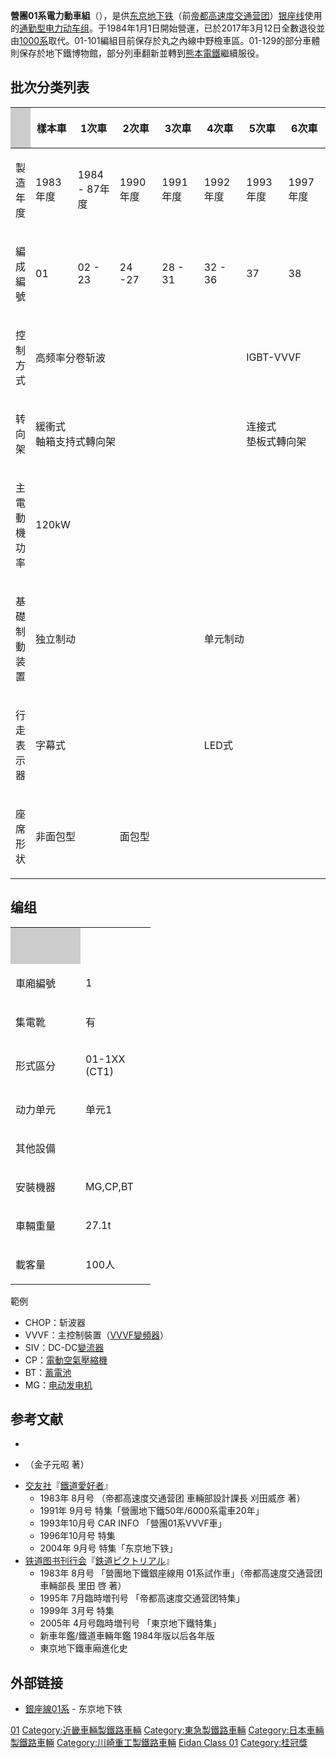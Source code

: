 {{Expand|time=2013-07-19}}
{{NoteTA
|G1=Railway}}
{{鐵路車輛
|車輛名稱 = 營團01系電聯車
|公司色 = #109ED4
|圖像 = Tokyometro01.jpg
|圖像說明 = 01系列车在[[涩谷站|涩谷站]]
|輛數 = 228輛（现存3輛，保存於丸之內線中野檢車區）
|產量= 38組228輛
|列車編組 = 3M3T
|起動加速度 = 3.0 km/h/s
|營運最高速度 = 65
|設計最高速度 = 斩波控制：75 km/h<br/>VVVF控制：80
|減速度（正常） = 4.0 km/h/s
|減速度（緊急） = 4.5 km/h/s
|編組載客量 = 608人（座席244-248人）
|載客量 = 先头车：100人（座席36人）<br/>中间车：102人（座席42-44人）
|編組長度 = 
|全長 = 16,000
|全闊 = 2,550
|全高 = 3,465
|最大尺寸 = 
|編組總重量 = 斩波控制：164.8 t<br/>VVVF控制：151.6 
|車輛重量 = 斩波控制：23.5-29.3 t<br/>VVVF控制：21.5 - 26.8
|軌距 = 1,435
|電化方式 = [[直流電|直流]]600[[伏特|V]]（[[第三轨供电|第三轨供电]]）
|受流方式 = 上接触型[[集电靴|集电靴]]
|輸出 = 
|電動機輸出 = 120kW
|編組輸出 = 1,440kW
|齒輪比 = 101:15
|驅動裝置 = [[WN驱动方式|WN驱动方式]]
|控制裝置 = 1-4次车：电机子斩波控制<br/>5、6次车：[[IGBT|IGBT]]-[[VVVF|VVVF]]
|制動方式 = [[电气指令式制动|电气指令式制动]]、[[空气制动|空气制动]]
|保安裝置 =[[列车自动控制系统|ATC]]
|車身物料 = [[铝合金|铝合金]]
|轉向架 = 斩波控制：FS-520・FS-02型<br/>VVVF控制：SS-130A・SS-030A型
|原產國 = {{JAP}}
|傳動方式=斩波控制：直-直<br/>VVVF控制：直-交
|牽引電動機=[[分卷整流子电动机|分卷整流子电动机]]、[[鼠笼式电动机|鼠笼式电动机]]、[[永久磁石同期电动机|永久磁石同期电动机]]
|變速段數=牵引4段+制动7段+紧急制动
|輪徑=
|軸重=
|軸距=2,000
|用戶=[[東京地下铁|東京地下铁]]
|路線=[[銀座線|銀座線]]
|訂單編號=
|車輛編號=01-101～01-138
|型號 = 
|類型 = [[通勤型电力动车组|通勤型电力动车组]]
|設計 = 
|衍生自 = 
|衍生型 = [[營團02系電聯車|營團02系電聯車]]
|製造商 = [[川崎重工业|川崎重工业]]、[[日本车辆制造|日本车辆制造]]、[[东急车辆制造|东急车辆制造]]、[[近畿车辆|近畿车辆]]
|製造年份 = 1983年-1987年、1990年-1993年、1997年
|投入服務日期 = 1984年1月1日
|退出服務 = 2017年3月12日
|備註 =2017年3月12日退役{{桂冠獎|25|1985}}

}}

'''營團01系電力動車組'''（{{jpn|j=営団01系電車|hg=えいだん01けいでんしゃ|rm=Eidan 01-kei densha|f=y}}），是供[[东京地下铁|东京地下铁]]（前[[帝都高速度交通营团|帝都高速度交通营团]]）[[银座线|银座线]]使用的[[通勤型电力动车组|通勤型电力动车组]]。于1984年1月1日開始營運，已於2017年3月12日全數退役並由[[東京地下鐵1000系電力動車組|1000系]]取代。01-101編組目前保存於丸之內線中野檢車區。01-129的部分車體則保存於地下鐵博物館，部分列車翻新並轉到[[熊本電鐵|熊本電鐵]]繼續服役。

== 批次分类列表 ==
{| class="wikitable" style="text-align:center; font-size:80%;"
|-
!style="width:10em" style="background-color:#ccc;"| 
!style="width:7em;"|樣本車
!style="width:7em;"|1次車
!style="width:7em;"|2次車
!style="width:7em;"|3次車
!style="width:7em;"|4次車
!style="width:7em;"|5次車
!style="width:7em;"|6次車
|-style="border-top:solid 3px #000;"
!製造年度
|1983年度
|1984 - 87年度
|1990年度
|1991年度
|1992年度
|1993年度
|1997年度
|-
!編成編號
|01
|02 - 23
|24 -27
|28 - 31
|32 - 36
|37
|38
|-style="border-top:solid 5px #fc3;"
!控制方式
|colspan="5"|高频率分卷斩波
|colspan="2"|IGBT-VVVF
|-
!转向架
|colspan="5"|緩衝式<br />軸箱支持式轉向架
|colspan="2"|连接式<br />垫板式轉向架
|-
!主電動機功率
|colspan="7"|120kW
|-
!基礎制動装置
|colspan="4"|独立制动
|colspan="3"|单元制动
|-
!行走表示器
|colspan="4"|字幕式
|colspan="3"|LED式
|-
!座席形状
|colspan="2"|非面包型
|colspan="5"|面包型
|}

== 编组 ==
{| class="wikitable" summary="01" style="text-align: center; font-size:80%;"
|-
|style="background:#ccc; width:6em;"| 
|colspan="6"|{{TrainDirection|涩谷|浅草|01}}
|-
! style="width:6em;"| 車廂編號
| style="width:6em;"| 1
| style="width:6em;"| 2
| style="width:6em;"| 3
| style="width:6em;"| 4
| style="width:6em;"| 5
| style="width:6em;"| 6
|-style="border-top:solid 3px #f39700;"
!集電靴
| 有 || 有 || 有 || 有 || 有 || 有
|-
!形式區分
|01-1XX
(CT1)
| 01-2XX<br />(M)
| 01-3XX<br />(T)
| 01-4XX<br />(M)
| 01-5XX<br />(M)
|01-6XX
(CT2)
|-
! 动力单元
| colspan=2 | 单元1
| colspan=2 | 单元2
| colspan=2 | 单元3
|-
! 其他設備
|  ||  ||  ||  ||  || 
|-
! 安裝機器
| MG,CP,BT || 斩波控制：CHOP<br/>变频控制：VVVF || SIV || 斩波控制：CHOP<br/>变频控制：VVVF || 斩波控制：CHOP<br/>变频控制：VVVF || MG,CP,BT
|-
! 車輛重量
|27.1t||29.5t||22.0t||29.5t||29.5t||27.1t
|-
! 載客量
| 100人 || 102人 || 102人 || 102人 || 102人 || 100人 
|}
;範例
*CHOP：斩波器
*VVVF：主控制裝置（[[脈衝寬度調變|VVVF]][[變頻器|變頻器]]）
*SIV：DC-DC[[變流器|變流器]]
*CP：[[壓縮機|電動空氣壓縮機]]
*BT：[[蓄電池|蓄電池]]
*MG：[[发电机|电动发电机]]

== 参考文献 ==
* {{lang|ja|帝都高速度交通営団『60年のあゆみ - 営団地下鉄車両2000両突破記念 - 』}}
* {{lang|ja|交通新聞社『営団地下鉄車両写真集 - 4Sを支えてきた車両たち - 』}}（金子元昭 著）
* [[交友社|交友社]]『[[鐵道愛好者_(雑誌)|鐵道愛好者]]』
** 1983年 8月号 {{lang|ja|新車ガイド「営団銀座線に試作車01系登場」}}（帝都高速度交通营团 車輛部設計課長 刈田威彦 著）
** 1991年 9月号 特集「營團地下鐵50年/6000系電車20年」
** 1993年10月号 CAR INFO 「營團01系VVVF車」
** 1996年10月号 特集{{lang|ja|「カラフル営団地下鉄2401両」}}
** 2004年 9月号 特集「东京地下铁」
* [[电气车研究会|铁道图书刊行会]]『[[鉄道ピクトリアル|鉄道ピクトリアル]]』
** 1983年 8月号 {{lang|ja|新車ガイド}}「營團地下鐵銀座線用 01系試作車」（帝都高速度交通营团 車輛部長 里田 啓 著）
** 1995年 7月臨時増刊号 「帝都高速度交通营团特集」
** 1999年 3月号 特集{{lang|ja|「電機子チョッパ車の30年」}}
** 2005年 4月号臨時増刊号 「東京地下鐵特集」
** 新車年鑑/鐵道車輛年鑑 1984年版以后各年版
** 東京地下鐵車廂進化史

== 外部链接 ==
* [http://www.tokyometro.jp/corporate/data/sharyo/rosen_ginza01.html 銀座線01系] {{Wayback|url=http://www.tokyometro.jp/corporate/data/sharyo/rosen_ginza01.html |date=20100729222431 }} - 东京地下铁

{{commonscat|Tokyo metro 01 series}}
{{東京地下鐵車輛}}

[[Category:東京地下鐵車輛|01]]
[[Category:近畿車輛製鐵路車輛|Category:近畿車輛製鐵路車輛]]
[[Category:東急製鐵路車輛|Category:東急製鐵路車輛]]
[[Category:日本車輛製鐵路車輛|Category:日本車輛製鐵路車輛]]
[[Category:川崎重工製鐵路車輛|Category:川崎重工製鐵路車輛]]
[[Category:600伏直流電力動車組|Eidan Class 01]]
[[Category:桂冠獎|Category:桂冠獎]]